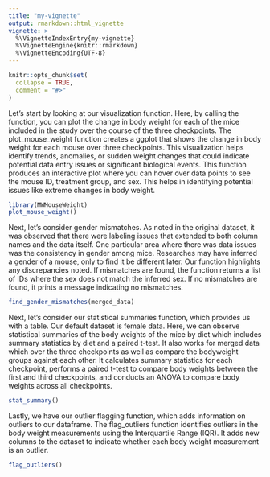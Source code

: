 ```yaml
---
title: "my-vignette"
output: rmarkdown::html_vignette
vignette: >
  %\VignetteIndexEntry{my-vignette}
  %\VignetteEngine{knitr::rmarkdown}
  %\VignetteEncoding{UTF-8}
---
```


```r
knitr::opts_chunk$set(
  collapse = TRUE,
  comment = "#>"
)
```

Let's start by looking at our visualization function. Here, by calling the function, you can plot the change in body weight for each of the mice included in the study over the course of the three checkpoints. The plot_mouse_weight function creates a ggplot that shows the change in body weight for each mouse over three checkpoints. This visualization helps identify trends, anomalies, or sudden weight changes that could indicate potential data entry issues or significant biological events. This function produces an interactive plot where you can hover over data points to see the mouse ID, treatment group, and sex. This helps in identifying potential issues like extreme changes in body weight.

```r
library(MWMouseWeight)
plot_mouse_weight()
```
Next, let's consider gender mismatches. As noted in the original dataset, it was observed that there were labeling issues that extended to both column names and the data itself. One particular area where there was data issues was the consistency in gender among mice. Researches may have inferred a gender of a mouse, only to find it be different later. Our function highlights any discrepancies noted. If mismatches are found, the function returns a list of IDs where the sex does not match the inferred sex. If no mismatches are found, it prints a message indicating no mismatches.
```r
find_gender_mismatches(merged_data)
```
Next, let's consider our statistical summaries function, which provides us with a table. Our default dataset is female data. Here, we can observe statistical summaries of the body weights of the mice by diet which includes summary statistics by diet and a paired t-test. It also works for merged data which over the three checkpoints as well as compare the bodyweight groups against each other. It calculates summary statistics for each checkpoint, performs a paired t-test to compare body weights between the first and third checkpoints, and conducts an ANOVA to compare body weights across all checkpoints. 
```r
stat_summary()
```
Lastly, we have our outlier flagging function, which adds information on outliers to our dataframe. The flag_outliers function identifies outliers in the body weight measurements using the Interquartile Range (IQR). It adds new columns to the dataset to indicate whether each body weight measurement is an outlier.
```r
flag_outliers()
```
